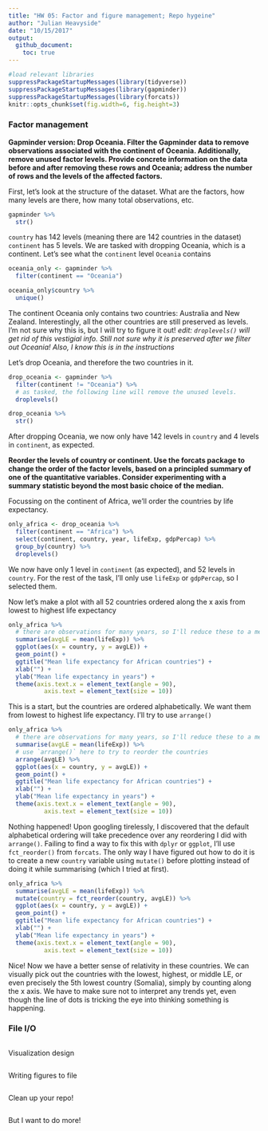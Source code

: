 ```yaml
---
title: "HW 05: Factor and figure management; Repo hygeine"
author: "Julian Heavyside"
date: "10/15/2017"
output: 
  github_document:
    toc: true
---
```


```r
#load relevant libraries
suppressPackageStartupMessages(library(tidyverse))
suppressPackageStartupMessages(library(gapminder))
suppressPackageStartupMessages(library(forcats))
knitr::opts_chunk$set(fig.width=6, fig.height=3)
```

### Factor management

**Gapminder version: Drop Oceania. Filter the Gapminder data to remove observations associated with the continent of Oceania. Additionally, remove unused factor levels. Provide concrete information on the data before and after removing these rows and Oceania; address the number of rows and the levels of the affected factors.**

First, let's look at the structure of the dataset. What are the factors, how many levels are there, how many total observations, etc.
```r
gapminder %>% 
  str()
```

`country` has 142 levels (meaning there are 142 countries in the dataset)
`continent` has 5 levels. We are tasked with dropping Oceania, which is a continent. Let's see what the `continent` level `Oceania` contains

```r
oceania_only <- gapminder %>% 
  filter(continent == "Oceania")

oceania_only$country %>% 
  unique()
```

The continent Oceania only contains two countries: Australia and New Zealand. Interestingly, all the other countries are still preserved as levels. I'm not sure why this is, but I will try to figure it out! *edit: `droplevels()` will get rid of this vestigial info. Still not sure why it is preserved after we filter out Oceania! Also, I know this is in the instructions*

Let's drop Oceania, and therefore the two countries in it.
```r
drop_oceania <- gapminder %>%
  filter(continent != "Oceania") %>% 
  # as tasked, the following line will remove the unused levels. 
  droplevels()

drop_oceania %>% 
  str()
```

After dropping Oceania, we now only have 142 levels in `country` and 4 levels in `continent`, as expected.

**Reorder the levels of country or continent. Use the forcats package to change the order of the factor levels, based on a principled summary of one of the quantitative variables. Consider experimenting with a summary statistic beyond the most basic choice of the median.**


Focussing on the continent of Africa, we'll order the countries by life expectancy.
```r
only_africa <- drop_oceania %>% 
  filter(continent == "Africa") %>% 
  select(continent, country, year, lifeExp, gdpPercap) %>%
  group_by(country) %>%
  droplevels()
```

We now have only 1 level in `continent` (as expected), and 52 levels in `country`. For the rest of the task, I'll only use `lifeExp` or `gdpPercap`, so I selected them.

Now let's make a plot with all 52 countries ordered along the x axis from lowest to highest life expectancy
```r
only_africa %>% 
  # there are observations for many years, so I'll reduce these to a mean value
  summarise(avgLE = mean(lifeExp)) %>% 
  ggplot(aes(x = country, y = avgLE)) +
  geom_point() +
  ggtitle("Mean life expectancy for African countries") +
  xlab("") +
  ylab("Mean life expectancy in years") +
  theme(axis.text.x = element_text(angle = 90),
          axis.text = element_text(size = 10))

```

This is a start, but the countries are ordered alphabetically. We want them from lowest to highest life expectancy. I'll try to use `arrange()`

```r
only_africa %>% 
  # there are observations for many years, so I'll reduce these to a mean value
  summarise(avgLE = mean(lifeExp)) %>% 
  # use `arrange()` here to try to reorder the countries
  arrange(avgLE) %>% 
  ggplot(aes(x = country, y = avgLE)) +
  geom_point() +
  ggtitle("Mean life expectancy for African countries") +
  xlab("") +
  ylab("Mean life expectancy in years") +
  theme(axis.text.x = element_text(angle = 90),
          axis.text = element_text(size = 10))
```

Nothing happened! Upon googling tirelessly, I discovered that the default alphabetical ordering will take precedence over any reordering I did with `arrange()`. Failing to find a way to fix this with `dplyr` or `ggplot`, I'll use `fct_reorder()` from `forcats`. The only way I have figured out how to do it is to create a new `country` variable using `mutate()` before plotting instead of doing it while summarising (which I tried at first).

```r
only_africa %>% 
  summarise(avgLE = mean(lifeExp)) %>% 
  mutate(country = fct_reorder(country, avgLE)) %>% 
  ggplot(aes(x = country, y = avgLE)) +
  geom_point() +
  ggtitle("Mean life expectancy for African countries") +
  xlab("") +
  ylab("Mean life expectancy in years") +
  theme(axis.text.x = element_text(angle = 90),
          axis.text = element_text(size = 10))
```

Nice! Now we have a better sense of relativity in these countries. We can visually pick out the countries with the lowest, highest, or middle LE, or even precisely the 5th lowest country (Somalia), simply by counting along the x axis. We have to make sure not to interpret any trends yet, even though the line of dots is tricking the eye into thinking something is happening. 


### File I/O

```r

```

Visualization design

```r

```

Writing figures to file

```r

```

Clean up your repo!

```r

```

But I want to do more!

```r

```

